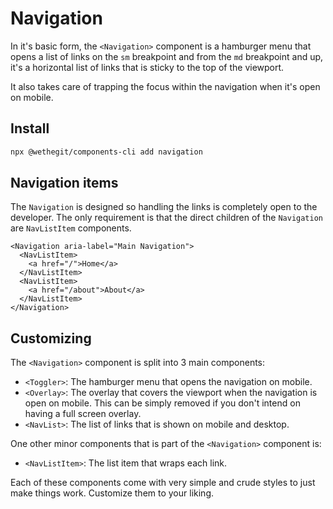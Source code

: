 
<Meta title="components/navigation/Readme" />

# Navigation

In it's basic form, the `<Navigation>` component is a hamburger menu that opens a list of links on the `sm` breakpoint and from the `md` breakpoint and up, it's a horizontal list of links that is sticky to the top of the viewport.

It also takes care of trapping the focus within the navigation when it's open on mobile.

## Install

```bash
npx @wethegit/components-cli add navigation
```

## Navigation items

The `Navigation` is designed so handling the links is completely open to the developer. The only requirement is that the direct children of the `Navigation` are `NavListItem` components.

```tsx
<Navigation aria-label="Main Navigation">
  <NavListItem>
    <a href="/">Home</a>
  </NavListItem>
  <NavListItem>
    <a href="/about">About</a>
  </NavListItem>
</Navigation>
```

## Customizing

The `<Navigation>` component is split into 3 main components:

* `<Toggler>`: The hamburger menu that opens the navigation on mobile.
* `<Overlay>`: The overlay that covers the viewport when the navigation is open on mobile. This can be simply removed if you don't intend on having a full screen overlay.
* `<NavList>`: The list of links that is shown on mobile and desktop.

One other minor components that is part of the `<Navigation>` component is:

* `<NavListItem>`: The list item that wraps each link.

Each of these components come with very simple and crude styles to just make things work. Customize them to your liking.
